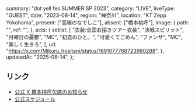   summary: "dot yell fes SUMMER SP 2023",
  category: "LIVE",
  liveType: "GUEST",
  date: "2023-08-14",
  region: "神奈川",
  location: "KT Zepp Yokohama",
  present: ["高嶺のなでしこ"],
  absent: ["橋本桃呼"],
  image: {
    path: "",
    ref: "",
  },
  acts: {
    setlist: [
      "衣装:全国お招きツアー衣装",
      "決戦スピリット",
      "月曜日の憂鬱",
      "MC",
      "初恋のひと。",
      "可愛くてごめん",
      "ファンサ",
      "MC",
      "美しく生きろ",
    ],
    url: "https://x.com/Mikuru_hositani/status/1691077768723980288",
  },
  updatedAt: "2025-06-14",
};

## リンク

- [公式 X 橋本桃呼欠席のお知らせ](https://x.com/takanenofficial/status/1691009035401867265)
- [公式スケジュール](https://takanenonadeshiko.jp/?p=1230)
